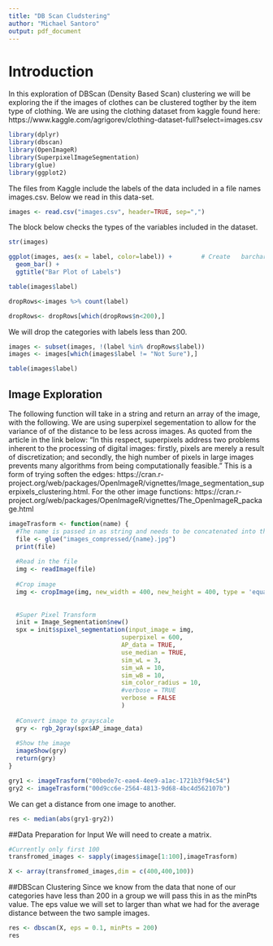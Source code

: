 ```yaml
---
title: "DB Scan Cludstering"
author: "Michael Santoro"
output: pdf_document
---
```


# Introduction
In this exploration of DBScan (Density Based Scan) clustering we will be exploring the if the images of clothes can be clustered togther by the item
type of clothing. We are using the clothing dataset from kaggle found here: https://www.kaggle.com/agrigorev/clothing-dataset-full?select=images.csv

```r

library(dplyr)
library(dbscan)
library(OpenImageR)
library(SuperpixelImageSegmentation)
library(glue)
library(ggplot2)
```

The files from Kaggle include the labels of the data included in a file names images.csv. Below we read in this data-set.

```r
images <- read.csv("images.csv", header=TRUE, sep=",") 
```

The block below checks the types of the variables included in the dataset.

```r
str(images)
```

```r
ggplot(images, aes(x = label, color=label)) +        # Create   barchart with ggplot2
  geom_bar() +
  ggtitle("Bar Plot of Labels")
```

```r
table(images$label)
```

```r
dropRows<-images %>% count(label)

dropRows<- dropRows[which(dropRows$n<200),]

```

We will drop the categories with labels less than 200.

```r
images <- subset(images, !(label %in% dropRows$label))
images <- images[which(images$label != "Not Sure"),]
```

```r
table(images$label)
```

## Image Exploration

The following function will take in a string and return an array of the image, with the following.
We are using superpixel segementation to allow for the variance of of the distance to be less across images. As quoted from the article in the link below: "In this respect, superpixels address two problems inherent to the processing of digital images: firstly, pixels are merely a result of discretization; and secondly, the high number of pixels in large images prevents many algorithms from being computationally feasible."
This is a form of trying soften the edges: https://cran.r-project.org/web/packages/OpenImageR/vignettes/Image_segmentation_superpixels_clustering.html.
For the other image functions: https://cran.r-project.org/web/packages/OpenImageR/vignettes/The_OpenImageR_package.html

```r
imageTrasform <- function(name) {
  #The name is passed in as string and needs to be concatenated into the file path
  file <- glue("images_compressed/{name}.jpg")
  print(file)
  
  #Read in the file
  img <- readImage(file)
  
  #Crop image
  img <- cropImage(img, new_width = 400, new_height = 400, type = 'equal_spaced')
  
  
  #Super Pixel Transform
  init = Image_Segmentation$new()
  spx = init$spixel_segmentation(input_image = img, 
                               superpixel = 600, 
                               AP_data = TRUE,
                               use_median = TRUE, 
                               sim_wL = 3, 
                               sim_wA = 10, 
                               sim_wB = 10,
                               sim_color_radius = 10, 
                               #verbose = TRUE
                               verbose = FALSE
                               )
  
  #Convert image to grayscale
  gry <- rgb_2gray(spx$AP_image_data)
  
  #Show the image
  imageShow(gry)
  return(gry)
}
```

```r
gry1 <- imageTrasform("00bede7c-eae4-4ee9-a1ac-1721b3f94c54")
gry2 <- imageTrasform("00d9cc6e-2564-4813-9d68-4bc4d562107b")
```

We can get a distance from one image to another.

```r
res <- median(abs(gry1-gry2))

```


##Data Preparation for Input
We will need to create a matrix.

```r
#Currently only first 100
transfromed_images <- sapply(images$image[1:100],imageTrasform)
```

```r
X <- array(transfromed_images,dim = c(400,400,100))
```


##DBScan Clustering
Since we know from the data that none of our categories have less than 200 in a group we will pass this in as the minPts value.
The eps value we will set to larger than what we had for the average distance between the two sample images.


```r
res <- dbscan(X, eps = 0.1, minPts = 200)
res
```

